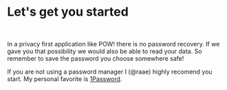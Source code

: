 # Let's get you started

<UserForm variant="signUp" />
<br />

In a privacy first application like POW! there is no
password recovery. If we gave you that possibility we would
also be able to read your data. So remember to save the
password you choose somewhere safe!

If you are not using a password manager I (@raae) highly
recomend you start. My personal favorite is
[1Password](https://1password.com/).
